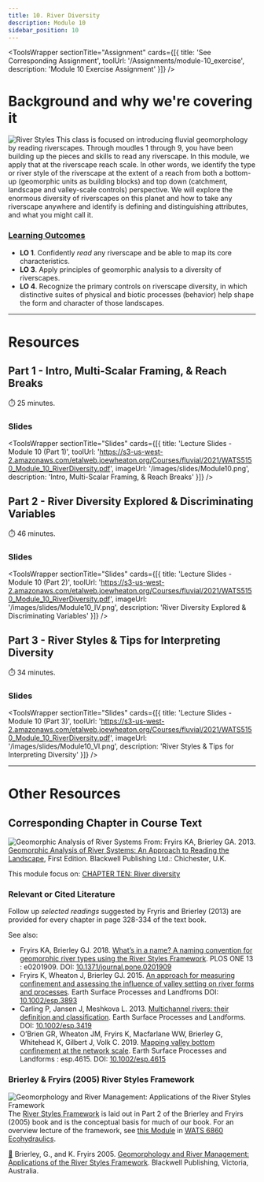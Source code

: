```yaml
---
title: 10. River Diversity
description: Module 10
sidebar_position: 10
---
```




<ToolsWrapper
  sectionTitle="Assignment"
  cards={[{
    title: 'See Corresponding Assignment',
    toolUrl: '/Assignments/module-10_exercise',
    description: 'Module 10 Exercise Assignment'
  }]}
/>

# Background and why we're covering it

![River Styles](/images/pics/P1010851.JPG)
This class is focused on introducing fluvial geomorphology by reading riverscapes. Through moudles 1 through 9, you have been building up the pieces and skills to read any riverscape. In this module, we apply that at the riverscape reach scale. In other words, we identify the type or river style of the riverscape at the extent of a reach from both  a bottom-up (geomorphic units as building blocks) and top down (catchment, landscape and valley-scale controls) perspective. We will explore the enormous diversity of riverscapes on this planet and how to take any riverscape anywhere and identify is defining and distinguishing attributes, and what you might call it.

### [Learning Outcomes](/syllabus/#course-objectives)

- **LO 1**. Confidently *read* any riverscape and be able to map its core characteristics.
- **LO 3**. Apply principles of geomorphic analysis to a diversity of riverscapes.
- **LO 4**. Recognize the primary controls on riverscape diversity, in which distinctive suites of physical and biotic processes (behavior) help shape the form and character of those landscapes. 

------
# Resources
## Part 1 -  Intro, Multi-Scalar Framing, & Reach Breaks

<YouTubeEmbed videoId="PL0ZiZg4rilzIWeatpUrhfIuzKgv9KUIoB" />

⏱️ 25 minutes.

### Slides

<ToolsWrapper
  sectionTitle="Slides"
  cards={[{
    title: 'Lecture Slides - Module 10 (Part 1)',
    toolUrl: 'https://s3-us-west-2.amazonaws.com/etalweb.joewheaton.org/Courses/fluvial/2021/WATS5150_Module_10_RiverDiversity.pdf',
    imageUrl: '/images/slides/Module10.png',
    description: 'Intro, Multi-Scalar Framing, & Reach Breaks'
  }]}
/>


## Part 2 -  River Diversity Explored & Discriminating Variables

<YouTubeEmbed videoId="PL0ZiZg4rilzJaMwCy8hAl1UDxzliiyGwj" />

⏱️ 46 minutes.

### Slides

<ToolsWrapper
  sectionTitle="Slides"
  cards={[{
    title: 'Lecture Slides - Module 10 (Part 2)',
    toolUrl: 'https://s3-us-west-2.amazonaws.com/etalweb.joewheaton.org/Courses/fluvial/2021/WATS5150_Module_10_RiverDiversity.pdf',
    imageUrl: '/images/slides/Module10_IV.png',
    description: 'River Diversity Explored & Discriminating Variables'
  }]}
/>


## Part 3 -  River Styles & Tips for Interpreting Diversity

<YouTubeEmbed videoId="PL0ZiZg4rilzL2F2tZpuAbOIbcflL8Qvac" />

⏱️ 34 minutes.

### Slides

<ToolsWrapper
  sectionTitle="Slides"
  cards={[{
    title: 'Lecture Slides - Module 10 (Part 3)',
    toolUrl: 'https://s3-us-west-2.amazonaws.com/etalweb.joewheaton.org/Courses/fluvial/2021/WATS5150_Module_10_RiverDiversity.pdf',
    imageUrl: '/images/slides/Module10_VI.png',
    description: 'River Styles & Tips for Interpreting Diversity'
  }]}
/>

------------
# Other Resources

## Corresponding Chapter in Course Text
![Geomorphic Analysis of River Systems](/images/covers/ReadingLandscape.png)
From:
Fryirs KA, Brierley GA. 2013. [Geomorphic Analysis of River Systems: An Approach to Reading the Landscape](https://www.wiley.com/en-au/Geomorphic+Analysis+of+River+Systems%3A+An+Approach+to+Reading+the+Landscape-p-9781405192743), First Edition.  Blackwell Publishing Ltd.: Chichester, U.K.

This module focus on: [CHAPTER TEN: River diversity](https://ebookcentral-proquest-com.dist.lib.usu.edu/lib/usu/reader.action?docID=1032536&ppg=190)


### Relevant or Cited Literature
Follow up *selected readings* suggested by Fryris and Brierley (2013) are provided for every chapter in page 328-334 of the text book. 

See also:
- Fryirs KA, Brierley GJ. 2018. [What’s in a name? A naming convention for geomorphic river types using the River Styles Framework](http://doi.org/10.1371/journal.pone.0201909). PLOS ONE 13 : e0201909. DOI: [10.1371/journal.pone.0201909](http://doi.org/10.1371/journal.pone.0201909)
- Fryirs K, Wheaton J, Brierley GJ. 2015. [An approach for measuring confinement and assessing the influence of valley setting on river forms and processes](http://doi.org/10.1002/esp.3893). Earth Surface Processes and Landfroms DOI: [10.1002/esp.3893](http://doi.org/10.1002/esp.3893)
- Carling P, Jansen J, Meshkova L. 2013. [Multichannel rivers: their definition and classification](http://doi.org/10.1002/esp.3419). Earth Surface Processes and Landforms. DOI: [10.1002/esp.3419](http://doi.org/10.1002/esp.3419)
- O’Brien GR, Wheaton JM, Fryirs K, Macfarlane WW, Brierley G, Whitehead K, Gilbert J, Volk C. 2019. [Mapping valley bottom confinement at the network scale](http://doi.org/10.1002/esp.4615). Earth Surface Processes and Landforms : esp.4615. DOI: [10.1002/esp.4615](http://doi.org/10.1002/esp.4615) 




### Brierley & Fryirs (2005) River Styles Framework
![Geomorphology and River Management: Applications of the River Styles Framework](/images/covers/RiverStyles.jpg)
The [River Styles Framework](https://riverstyles.com/) is laid out in Part 2 of the Brierley and Fryirs (2005) book and is the conceptual basis for much of our book. For an overview lecture of the framework, see [this Module](https://restoration-usu.github.io/Ecohydraulics/Modules/RiverStyles) in [WATS 6860 Ecohydraulics](https://restoration-usu.github.io/Ecohydraulics/).


[📄](https://usu.instructure.com/courses/637781/files?preview=80717725) Brierley, G., and K. Fryirs 2005. [Geomorphology and River Management: Applications of the River Styles Framework](https://www.wiley.com/en-au/Geomorphology+and+River+Management%3A+Applications+of+the+River+Styles+Framework-p-9781405115162). Blackwell Publishing, Victoria, Australia.

